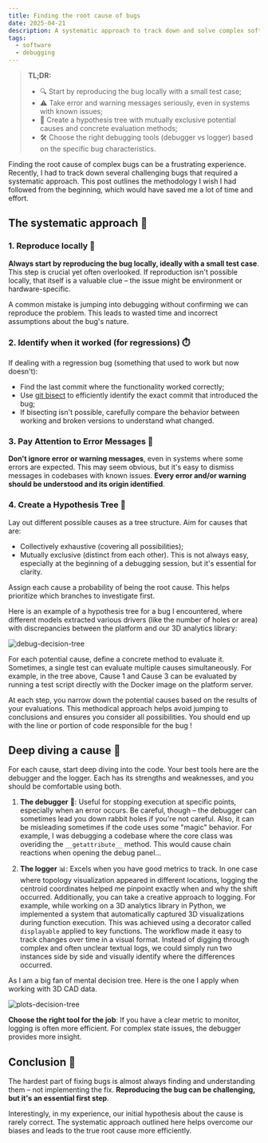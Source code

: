 ```yaml
---
title: Finding the root cause of bugs
date: 2025-04-21
description: A systematic approach to track down and solve complex software bugs.
tags:
  - software
  - debugging
---
```


> **TL;DR:**
> - 🔍 Start by reproducing the bug locally with a small test case;
> - ⚠️ Take error and warning messages seriously, even in systems with known issues;
> - 🌳 Create a hypothesis tree with mutually exclusive potential causes and concrete evaluation methods;
> - 🛠️ Choose the right debugging tools (debugger vs logger) based on the specific bug characteristics.

Finding the root cause of complex bugs can be a frustrating experience. Recently, I had to track down several challenging bugs that required a systematic approach. This post outlines the methodology I wish I had followed from the beginning, which would have saved me a lot of time and effort.

## The systematic approach 🧩

### 1. Reproduce locally 🔄

**Always start by reproducing the bug locally, ideally with a small test case**. This step is crucial yet often overlooked. If reproduction isn't possible locally, that itself is a valuable clue – the issue might be environment or hardware-specific.

A common mistake is jumping into debugging without confirming we can reproduce the problem. This leads to wasted time and incorrect assumptions about the bug's nature.

### 2. Identify when it worked (for regressions) ⏱️

If dealing with a regression bug (something that used to work but now doesn't):

- Find the last commit where the functionality worked correctly;
- Use [git bisect](https://git-scm.com/docs/git-bisect) to efficiently identify the exact commit that introduced the bug;
- If bisecting isn't possible, carefully compare the behavior between working and broken versions to understand what changed.

### 3. Pay Attention to Error Messages 📝

**Don't ignore error or warning messages**, even in systems where some errors are expected. This may seem obvious, but it's easy to dismiss messages in codebases with known issues. **Every error and/or warning should be understood and its origin identified**.

### 4. Create a Hypothesis Tree 🌲

Lay out different possible causes as a tree structure. Aim for causes that are:
- Collectively exhaustive (covering all possibilities);
- Mutually exclusive (distinct from each other).
This is not always easy, especially at the beginning of a debugging session, but it's essential for clarity.

Assign each cause a probability of being the root cause. This helps prioritize which branches to investigate first.

Here is an example of a hypothesis tree for a bug I encountered, where different models extracted various drivers (like the number of holes or area) with discrepancies between the platform and our 3D analytics library:

![debug-decision-tree](./debug-decision-tree.png)

For each potential cause, define a concrete method to evaluate it. Sometimes, a single test can evaluate multiple causes simultaneously. For example, in the tree above, Cause 1 and Cause 3 can be evaluated by running a test script directly with the Docker image on the platform server.

At each step, you narrow down the potential causes based on the results of your evaluations. This methodical approach helps avoid jumping to conclusions and ensures you consider all possibilities. You should end up with the line or portion of code responsible for the bug !

## Deep diving a cause 🔬

For each cause, start deep diving into the code. Your best tools here are the debugger and the logger. Each has its strengths and weaknesses, and you should be comfortable using both.

1. **The debugger** 🐛: Useful for stopping execution at specific points, especially when an error occurs. Be careful, though – the debugger can sometimes lead you down rabbit holes if you're not careful. Also, it can be misleading sometimes if the code uses some "magic" behavior. For example, I was debugging a codebase where the core class was overiding the `__getattribute__` method. This would cause chain reactions when opening the debug panel...

2. **The logger** 📊: Excels when you have good metrics to track. In one case where topology visualization appeared in different locations, logging the centroid coordinates helped me pinpoint exactly when and why the shift occurred.
Additionally, you can take a creative approach to logging. For example, while working on a 3D analytics library in Python, we implemented a system that automatically captured 3D visualizations during function execution. This was achieved using a decorator called `displayable` applied to key functions. The workflow made it easy to track changes over time in a visual format. Instead of digging through complex and often unclear textual logs, we could simply run two instances side by side and visually identify where the differences occurred.

As I am a big fan of mental decision tree. Here is the one I apply when working with 3D CAD data.

![plots-decision-tree](./plots-decision-tree.png)

**Choose the right tool for the job**: If you have a clear metric to monitor, logging is often more efficient. For complex state issues, the debugger provides more insight.

## Conclusion 🏁

The hardest part of fixing bugs is almost always finding and understanding them – not implementing the fix. **Reproducing the bug can be challenging, but it's an essential first step**.

Interestingly, in my experience, our initial hypothesis about the cause is rarely correct. The systematic approach outlined here helps overcome our biases and leads to the true root cause more efficiently.